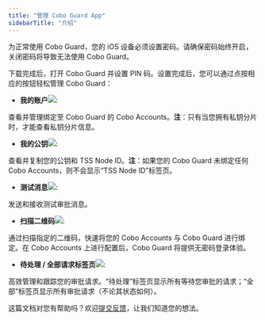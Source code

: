 ```yaml
---
title: "管理 Cobo Guard App"
sidebarTitle: "介绍"
---
```


<Warning>为正常使用 Cobo Guard，您的 iOS 设备必须设置密码。请确保密码始终开启，关闭密码将导致无法使用 Cobo Guard。</Warning>

下载完成后，打开 Cobo Guard 并设置 PIN 码。设置完成后，您可以通过点按相应的按钮轻松管理 Cobo Guard：

- **我的账户**<img src="/cn/images/cobo-guard/common/icon_account.svg" className="icon"></img>:

查看并管理绑定至 Cobo Guard 的 Cobo Accounts。**注**：只有当您拥有私钥分片时，才能查看私钥分片信息。

- **我的公钥**<img src="/cn/images/cobo-guard/common/icon_key.svg" className="icon"></img>:

查看并复制您的公钥和 TSS Node ID。**注**：如果您的 Cobo Guard 未绑定任何 Cobo Accounts，则不会显示“TSS Node ID”标签页。

- **测试消息**<img src="/cn/images/cobo-guard/common/icon_testmsg.svg" className="icon"></img>:

发送和接收测试审批消息。

- **扫描二维码**<img src="/cn/images/cobo-guard/common/icon_scan.svg" className="icon"></img>:

通过扫描指定的二维码，快速将您的 Cobo Accounts 与 Cobo Guard 进行绑定。在 Cobo Accounts 上进行配置后，Cobo Guard 将提供无密码登录体验。

- **待处理 / 全部请求标签页**<img src="/cn/images/cobo-guard/common/nav.svg" className="icon"></img>:

高效管理和跟踪您的审批请求。“待处理”标签页显示所有等待您审批的请求；“全部”标签页显示所有审批请求（不论其状态如何）。


<Tip>这篇文档对您有帮助吗？欢迎[提交反馈](https://forms.zohopublic.com/cobo/form/DocumentFeedbackForm/formperma/QvLOhxJv1_JMsJ-1dleZ8Itb_7rzN-LtgvsDdxosoVI?referrername=manuals)，让我们知道您的想法。</Tip>